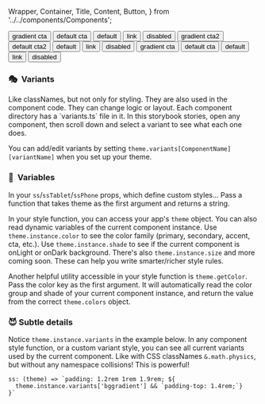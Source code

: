   Wrapper,
  Container,
  Title,
  Content,
  Button,
} from '../../components/Components';

<Meta title="core/Style props" />

<ThemeProvider>
<Wrapper>

<Container variant="bgcolor">
  <Title color="cta">on light:</Title>
  <Content>
    <Button variant="bggradient" color="cta">
      gradient cta
    </Button>
    <Button color="cta">default cta</Button>
    <Button>default</Button>
    <Button variant="link" color="cta">
      link
    </Button>
    <Button variant="disabled" color="cta">
      disabled
    </Button>
  </Content>
</Container>

<Container variant="bggradient" color="cta">
  <Title color="cta2">on gradient:</Title>
  <Content>
    <Button variant="bggradient" color="cta2">
      gradient cta2
    </Button>
    <Button color="cta2">default cta2</Button>
    <Button>default</Button>
    <Button variant="link" color="cta2">
      link
    </Button>
    <Button variant="disabled" color="cta2">
      disabled
    </Button>
  </Content>
</Container>

<Container variant="bgcolor" onDark>
  <Title onDark>on dark:</Title>
  <Content>
    <Button variant="bggradient" color="cta">
      gradient cta
    </Button>
    <Button color="cta">default cta</Button>
    <Button>default</Button>
    <Button variant="link" color="cta">
      link
    </Button>
    <Button variant="disabled" color="cta">
      disabled
    </Button>
  </Content>
</Container>

<h3 className="gold">🎭 &nbsp;Variants</h3>
Like classNames, but not only for styling. They are also used in the component code.
They can change logic or layout. Each component directory has a `variants.ts` file
in it. In this storybook stories, open any component, then scroll down and select
a variant to see what each one does.

You can add/edit variants by setting `theme.variants[ComponentName][variantName]` when you set up your theme.

<h3 className="gold">💅 &nbsp;Variables</h3>

In your `ss`/`ssTablet`/`ssPhone` props, which define custom styles... Pass a function that takes theme as the first argument and returns a string.

In your style function, you can access your app's `theme` object. You can also read dynamic variables of the current component instance. Use `theme.instance.color` to see the color family (primary, secondary, accent, cta, etc.). Use `theme.instance.shade` to see if the current component is onLight or onDark background. There's also `theme.instance.size` and more coming soon. These can help you write smarter/richer style rules.

Another helpful utility accessible in your style function is `theme.getColor`. Pass the color key as the first argument. It will automatically read the color group and shade of your current component instance, and return the value from the correct `theme.colors` object.

<h3 className="gold">😈 Subtle details</h3>

Notice `theme.instance.variants` in the example below. In any component style function, or a custom variant style, you can see all current variants used by the current component. Like with CSS classNames `&.math.physics`, but without any namespace collisions! This is powerful!

```
ss: (theme) => `padding: 1.2rem 1rem 1.9rem; ${
  theme.instance.variants['bggradient'] && `padding-top: 1.4rem;`}
}`
```

</Wrapper>
</ThemeProvider>
